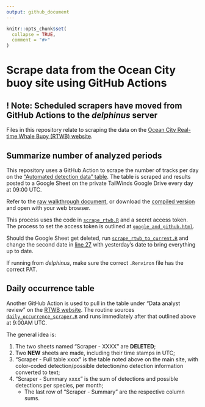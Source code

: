 ```yaml
---
output: github_document
---
```


<!-- README.md is generated from README.Rmd. Please edit that file -->

```r
knitr::opts_chunk$set(
  collapse = TRUE,
  comment = "#>"
)
```

# Scrape data from the Ocean City buoy site using GitHub Actions
## ! Note: Scheduled scrapers have moved from GitHub Actions to the *delphinus* server
Files in this repository relate to scraping the data on the [Ocean City Real-time Whale Buoy (RTWB) website](https://dcs.whoi.edu/mdoc2410/mdoc2410_mdoc.shtml).

## Summarize number of analyzed periods

This repository uses a GitHub Action to scrape the number of tracks per day on the ["Automated detection data" table](https://dcs.whoi.edu/mdoc2410/mdoc2410_mdoc_html/mdoc2410_mdoc_summary.html#table). The table is scraped and results posted to a Google Sheet on the private TailWinds Google Drive every day at 09:00 UTC.

Refer to the [raw walkthrough document](https://github.com/Tail-Winds/rtwb-scrape/blob/main/walkthroughs/rtwb_scrape_walkthrough.qmd), or download the [compiled version](https://github.com/Tail-Winds/rtwb-scrape/blob/main/walkthroughs/rtwb_scrape_walkthrough.html) and open with your web browser.

This process uses the code in [`scrape_rtwb.R`](https://github.com/Tail-Winds/rtwb-scrape/blob/main/scheduled_code/scrape_rtwb.R) and a secret access token. The process to set the access token is outlined at [`google_and_github.html`](https://github.com/Tail-Winds/rtwb-scrape/blob/main/walkthroughs/google_and_github.html).

Should the Google Sheet get deleted, run [`scrape_rtwb_to_current.R`](https://github.com/Tail-Winds/rtwb-scrape/blob/main/other_code/scrape_rtwb_to_current.R) and change the second date in [line 27](https://github.com/Tail-Winds/rtwb-scrape/blob/main/other_code/scrape_rtwb_to_current.R#L27) with yesterday's date to bring everything up to date.

If running from *delphinus*, make sure the correct `.Renviron` file has the correct PAT.

## Daily occurrence table

Another GitHub Action is used to pull in the table under "Data analyst review" on the [RTWB website](https://dcs.whoi.edu/mdoc2410/mdoc2410_mdoc.shtml). The routine sources [`daily_occurrence_scraper.R`](https://github.com/Tail-Winds/rtwb-scrape/blob/main/scheduled_code/daily_occurrence_scraper.R) and runs immediately after that outlined above at 9:00AM UTC.

The general idea is:

1) The two sheets named "Scraper - XXXX" are **DELETED**;
2) Two **NEW** sheets are made, including their time stamps in UTC;
3) "Scraper - Full table xxxx" is the table noted above on the main site, with color-coded detection/possible detection/no detection information converted to text;
4) "Scraper - Summary xxxx" is the sum of detections and possible detections per species, per month;
    - The last row of "Scraper - Summary" are the respective column sums.
